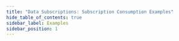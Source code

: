 ```yaml
---
title: "Data Subscriptions: Subscription Consumption Examples"
hide_table_of_contents: true
sidebar_label: Examples
sidebar_position: 1
---
```





<LanguageSwitcher supportedLanguages={supportedLanguages} />

<LanguageContent language="csharp">
   <ExamplesCsharp />
</LanguageContent>

<LanguageContent language="java">
   <ExamplesJava />
</LanguageContent>

<LanguageContent language="nodejs">
   <ExamplesNodejs />
</LanguageContent>


<!---
### Data Subscriptions:
- [What are Data Subscriptions](../../../client-api/data-subscriptions/what-are-data-subscriptions)
- [How to Create a Data Subscription](../../../client-api/data-subscriptions/creation/how-to-create-data-subscription)
- [How to Consume a Data Subscription](../../../client-api/data-subscriptions/consumption/how-to-consume-data-subscription)


-->